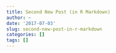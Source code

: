 ```yaml
---
title: Second New Post (in R Markdown)
author: ~
date: '2017-07-03'
slug: second-new-post-in-r-markdown
categories: []
tags: []
---
```


